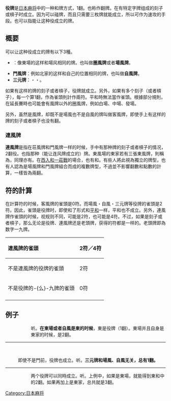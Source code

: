 {{noteTA
|G1=MA}}
'''役牌'''是[[日本麻将|日本麻将]]中的一种和牌方式，1翻。也称作翻牌。在有特定字牌组成的刻子或槓子时成立。因为可以碰牌，而且只需要三枚牌就能成立，所以可作为速攻的手段。也可以指能让这种役成立的牌。

== 概要 ==
可以让这种役成立的牌有以下3種。
* {{nihongo|'''莊風牌'''|荘風牌}}：像東場的{{牌画|東}}这样和場风相同的牌。也叫做'''圏風牌'''或者'''場風牌'''。
* '''門風牌'''：例如北家的{{牌画|北}}这样和自己的位置相同的牌，也叫做'''自風牌'''。
* '''三元牌'''：{{牌画|白}}・{{牌画|發}}・{{牌画|中}}。
如果有这样的牌的刻子或者槓子，役牌就成立。另外，如果有多个刻子（或者槓子），每一个算1翻，作為雀頭則計作兩符。平和時無法當作雀頭。根據部分規則，在延長賽時也可能會有風牌以外的圈風牌，例如白場、中場、發場。

另外，虽然是風牌，却既不是場風也不是自風的牌叫做客風牌，即使手上有这样的牌的刻子或者槓子也没有翻。

=== 連風牌 ===
'''連風牌'''是指在荘風牌和門風牌一样的时候，手中有那种牌的刻子或者槓子的情况，2翻役。也指那种（能让连风牌成立的）牌。東風場的東家若有三張東風牌，則稱為{{nihongo|'''雙東'''|ダブ東、ダブトン}}，同理亦有{{nihongo|'''雙南'''|ダブ南、ダブナン}}。在[[日本麻将规则#.E5.8D.8A.E8.8E.8A|西入和一莊戰]]的場合，也有{{nihongo|'''雙西'''|ダブ西、ダブシャー}}和{{nihongo|'''雙北'''|ダブ北、ダブペー}}。有些人將此視為獨立的牌型，也有人認為是場風牌和門風牌組合而成的複數牌型，不過並不影響翻數和點數的計算，一樣皆為兩翻。

== 符的計算 ==
在計算符的时候，客風牌的雀頭是0符。而場風・自風・三元牌等役牌的雀頭是2符。因此，雀頭是役牌时，即使和了形式和[[平和_(麻将)|平和]]一样，平和也不成立。另外，連風牌作雀頭的时候，视规则不同，可能是2符，也可能是4符。不过，如果是刻子或者槓子，那么无论是役牌、連風牌还是老頭牌，获得的符都是一样的。老頭牌即為数字一九牌。

{|class="wikitable"
! style="text-align:left" | 連風牌的雀頭
| 2符／4符
|-
! style="text-align:left" | 不是連風牌的役牌的雀頭
| 2符
|-
! style="text-align:left" | 不是役牌的-{么}-九牌的雀頭
| 0符
|-
|}

== 例子 ==
: {{牌画|三萬}}{{牌画|四萬}}{{牌画|五萬}}{{牌画|五萬}}{{牌画|六萬}}{{牌画|七萬}}{{牌画|三索}}{{牌画|三索}}{{牌画|七索}}{{牌画|八索}}{{牌画|東}}{{牌画|東}}{{牌画|東}}

:: 听{{牌画|六索}}{{牌画|九索}}。'''在東場或者自風是東的时候'''，東是役牌（1翻）。東場并且自身是東家的时候，是2翻。
----

: {{牌画|三萬}}{{牌画|四萬}}{{牌画|五萬}}{{牌画|五萬}}{{牌画|六萬}}{{牌画|七萬}}{{牌画|三索}}{{牌画|三索}}{{牌画|七索}}{{牌画|八索}}   {{牌画|中}}{{牌画|中|横}}{{牌画|中}}

: 即使不是門前，役牌也成立。听{{牌画|六索}}{{牌画|九索}}。'''三元牌和場風、自風无关，总有1翻。'''
----

: {{牌画|三萬}}{{牌画|四萬}}{{牌画|五萬}}{{牌画|東}}{{牌画|東}}{{牌画|東}}{{牌画|中}}{{牌画|中}}{{牌画|中}}{{牌画|三索}}{{牌画|三索}}{{牌画|七索}}{{牌画|八索}}

:: 两个役牌可以同時成立。听{{牌画|六索}}{{牌画|九索}}。上例中，如果是東場，就能得到東和中的2翻。如果再加上是東家，总共就是3翻。

{{日本麻将}}

[[Category:日本麻将|Category:日本麻将]]